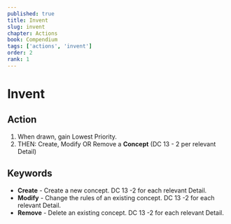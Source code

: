 ```yaml
---
published: true
title: Invent
slug: invent
chapter: Actions
book: Compendium
tags: ['actions', 'invent']
order: 2
rank: 1
---
```



# Invent

## Action

1.  When drawn, gain Lowest Priority.
1.  THEN: Create, Modify OR Remove a **Concept** (DC 13 - 2 per relevant <InlineDefine capitalize term='active'/> Detail)

## Keywords

-   **Create** - Create a new concept. DC 13 -2 for each relevant <InlineDefine capitalize term='active'/> Detail.
-   **Modify** - Change the rules of an existing concept. DC 13 -2 for each relevant <InlineDefine capitalize term='active'/> Detail.
-   **Remove** - Delete an existing concept. DC 13 -2 for each relevant <InlineDefine capitalize term='active'/> Detail.
